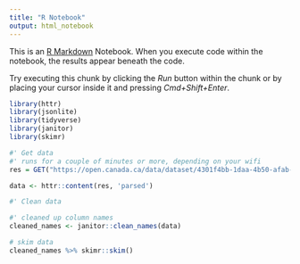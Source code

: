 ```yaml
---
title: "R Notebook"
output: html_notebook
---
```


This is an [R Markdown](http://rmarkdown.rstudio.com) Notebook. When you execute code within the notebook, the results appear beneath the code. 

Try executing this chunk by clicking the *Run* button within the chunk or by placing your cursor inside it and pressing *Cmd+Shift+Enter*. 

```r
library(httr)
library(jsonlite)
library(tidyverse)
library(janitor)
library(skimr)
```

```r
#' Get data
#' runs for a couple of minutes or more, depending on your wifi
res = GET("https://open.canada.ca/data/dataset/4301f4bb-1daa-4b50-afab-d1193b5d2284/resource/63f972a8-8bf2-4584-a735-e5d0c07a9eb6/download/subset-3-sous-ensemble-3.csv")

data <- httr::content(res, 'parsed')
```

```r
#' Clean data

#' cleaned up column names
cleaned_names <- janitor::clean_names(data)

# skim data
cleaned_names %>% skimr::skim()
```

